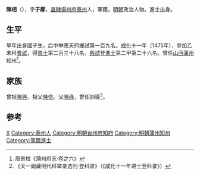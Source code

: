 '''陳相'''（{{bd|1444年||？}}），字'''子鄰'''，[[南直隸|直隸]][[揚州府|揚州府]][[泰州|泰州]]人，軍籍，[[明朝|明朝]]政治人物。進士出身。

==生平==
早年出身國子生，后中举應天府鄉試第一百九名。[[成化|成化]]十一年（1475年），參加乙未科[[會試|會試]]，得[[貢士|貢士]]第二百三十八名。[[殿試|殿試]]登[[進士|進士]]第二甲第二十六名。曾任[[山西|山西]][[蒲州|蒲州]]知州<ref>周景柱《蒲州府志·卷之六》</ref>。

==家族==
曾祖[[陳興|陳興]]。祖父[[陳信|陳信]]。父[[陳祿|陳祿]]，曾任訓導<ref>《天一阁藏明代科举录选刊·登科录》（《成化十一年进士登科录》）</ref>。

==参考==
{{reflist}}

{{start box}}
{{s-off}}
{{s-before|[[馬岱_(明朝)|馬岱]]}}
{{s-title|明朝台州府知府|1493年－1495年}}
{{s-after|[[方良節|方良節]]}}
{{end box}}

{{明朝人物小作品}}
{{成化十一年乙未科殿試金榜}}
{{DEFAULTSORT:Chen陳}}
[[Category:陳姓|X]]
[[Category:泰州人|Category:泰州人]]
[[Category:明朝台州府知府|Category:明朝台州府知府]]
[[Category:明朝蒲州知州|Category:明朝蒲州知州]]
[[Category:軍籍進士|Category:軍籍進士]]